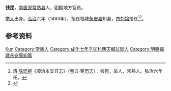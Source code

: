 {{Otheruses|钱昆}}
'''钱昆'''，[[南直隶|南直隶]][[常熟县|常熟县]]人，[[明朝|明朝]]地方官员。

[[举人|举人]]出身。[[弘治_(明朝)|弘治]]六年（1493年），担任福建[[永安县_(福建省)|永安县]]知县，由[[刘锦_(明朝)|刘锦]]接任<ref>清·[[陈廷枢|陈廷枢]]《顺治永安县志》（卷五·宦历志）：钱昆，举人，常熟人。弘治六年任。</ref><ref>{{cite book|author=编纂委员会  |title=《福建省情资料库》 |year=2001年 |publisher=福建省地方志编纂委员会 |location=福建 |isbn=}}</ref>。

== 参考资料 ==
{{reflist}}

{{start box}}
{{succession box|[[张珣|张珣]]|[[刘锦_(明朝)|刘锦]]|[[永安县_(福建省)|永安县]][[知县|知县]]|1493年－1495年}}
{{end box}}
{{明朝官员小作品}}

{{Authority control}}
{{DEFAULTSORT:Qian钱}}
[[Category:钱姓|Kun]]
[[Category:常熟人|Category:常熟人]]
[[Category:成化七年辛卯科應天鄉試舉人|Category:成化七年辛卯科應天鄉試舉人]]
[[Category:明朝福建永安縣知縣|Category:明朝福建永安縣知縣]]